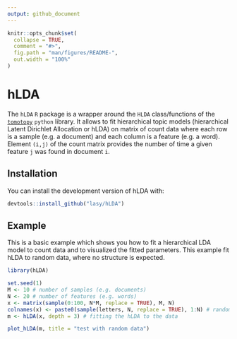 ```yaml
---
output: github_document
---
```


<!-- README.md is generated from README.Rmd. Please edit that file -->

```r
knitr::opts_chunk$set(
  collapse = TRUE,
  comment = "#>",
  fig.path = "man/figures/README-",
  out.width = "100%"
)
```

# hLDA

<!-- badges: start -->
<!-- badges: end -->


The `hLDA` `R` package is a wrapper around the `HLDA` class/functions of the 
[`tomotopy`](https://bab2min.github.io/tomotopy/v0.12.2/en/) `python` library. It allows to fit hierarchical topic models (hierarchical Latent Dirichlet Allocation or hLDA) on matrix of count data where each row is a sample (e.g. a document) and each column is a feature (e.g. a word). 
Element `(i,j)` of the count matrix provides the number of time a given 
feature `j` was found in document `i`.


## Installation

You can install the development version of hLDA with:

``` r
devtools::install_github("lasy/hLDA")
```

## Example

This is a basic example which shows you how to fit a hierarchical LDA model to
count data and to visualized the fitted parameters. This example fit hLDA to
random data, where no structure is expected.

```r
library(hLDA)

set.seed(1)
M <- 10 # number of samples (e.g. documents)
N <- 20 # number of features (e.g. words)
x <- matrix(sample(0:100, N*M, replace = TRUE), M, N)
colnames(x) <- paste0(sample(letters, N, replace = TRUE), 1:N) # random feature names
m <- hLDA(x, depth = 3) # fitting the hLDA to the data

```

```r

plot_hLDA(m, title = "test with random data")

```


